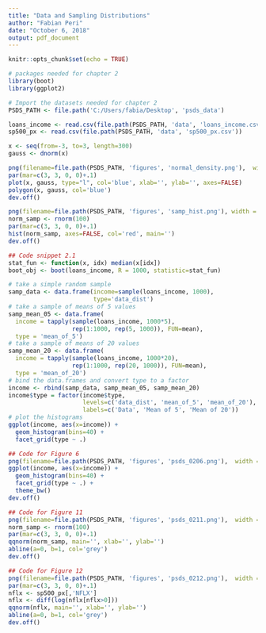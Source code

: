 ```yaml
---
title: "Data and Sampling Distributions"
author: "Fabian Peri"
date: "October 6, 2018"
output: pdf_document
---
```


```r
knitr::opts_chunk$set(echo = TRUE)
```

```r
# packages needed for chapter 2
library(boot)
library(ggplot2)
```

```r
# Import the datasets needed for chapter 2
PSDS_PATH <- file.path('C:/Users/fabia/Desktop', 'psds_data')

loans_income <- read.csv(file.path(PSDS_PATH, 'data', 'loans_income.csv'))[,1]
sp500_px <- read.csv(file.path(PSDS_PATH, 'data', 'sp500_px.csv'))
```

```r
x <- seq(from=-3, to=3, length=300)
gauss <- dnorm(x)

png(filename=file.path(PSDS_PATH, 'figures', 'normal_density.png'),  width = 4, height=5, units='in', res=300)
par(mar=c(3, 3, 0, 0)+.1)
plot(x, gauss, type="l", col='blue', xlab='', ylab='', axes=FALSE)
polygon(x, gauss, col='blue')
dev.off()

png(filename=file.path(PSDS_PATH, 'figures', 'samp_hist.png'), width = 200, height = 250)
norm_samp <- rnorm(100)
par(mar=c(3, 3, 0, 0)+.1)
hist(norm_samp, axes=FALSE, col='red', main='')
dev.off()
```

```r
## Code snippet 2.1
stat_fun <- function(x, idx) median(x[idx])
boot_obj <- boot(loans_income, R = 1000, statistic=stat_fun)
```

```r
# take a simple random sample
samp_data <- data.frame(income=sample(loans_income, 1000), 
                        type='data_dist')
# take a sample of means of 5 values
samp_mean_05 <- data.frame(
  income = tapply(sample(loans_income, 1000*5), 
                  rep(1:1000, rep(5, 1000)), FUN=mean),
  type = 'mean_of_5')
# take a sample of means of 20 values
samp_mean_20 <- data.frame(
  income = tapply(sample(loans_income, 1000*20), 
                  rep(1:1000, rep(20, 1000)), FUN=mean),
  type = 'mean_of_20')
# bind the data.frames and convert type to a factor
income <- rbind(samp_data, samp_mean_05, samp_mean_20)
income$type = factor(income$type, 
                     levels=c('data_dist', 'mean_of_5', 'mean_of_20'),
                     labels=c('Data', 'Mean of 5', 'Mean of 20'))
# plot the histograms
ggplot(income, aes(x=income)) +
  geom_histogram(bins=40) +
  facet_grid(type ~ .)

## Code for Figure 6
png(filename=file.path(PSDS_PATH, 'figures', 'psds_0206.png'),  width = 3, height=4, units='in', res=300)
ggplot(income, aes(x=income)) +
  geom_histogram(bins=40) +
  facet_grid(type ~ .) +
  theme_bw()
dev.off()
```

```r
## Code for Figure 11
png(filename=file.path(PSDS_PATH, 'figures', 'psds_0211.png'),  width = 4, height=4, units='in', res=300)
norm_samp <- rnorm(100)
par(mar=c(3, 3, 0, 0)+.1)
qqnorm(norm_samp, main='', xlab='', ylab='')
abline(a=0, b=1, col='grey')
dev.off()
```

```r
## Code for Figure 12
png(filename=file.path(PSDS_PATH, 'figures', 'psds_0212.png'),  width = 4, height=4, units='in', res=300)
par(mar=c(3, 3, 0, 0)+.1)
nflx <- sp500_px[,'NFLX']
nflx <- diff(log(nflx[nflx>0]))
qqnorm(nflx, main='', xlab='', ylab='')
abline(a=0, b=1, col='grey')
dev.off()
```